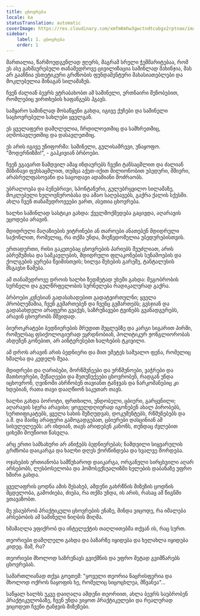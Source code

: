 ```yaml
---
title: ცხოვრება
locale: ka
statusTranslation: automatic
coverImage: https://res.cloudinary.com/xmfm6mhw3gwctndtcubgx2rptnae/image/upload/v1741354419/small_cover_la_gran_rebelion_28716e29d2.webp
sidebar:
    label: 1. ცხოვრება
    order: 1
---
```

მართალია, წარმოუდგენლად ჟღერს, მაგრამ სრული ჭეშმარიტებაა, რომ ეს ასე გახმაურებული თანამედროვე ცივილიზაცია საშინლად მახინჯია, მას არ გააჩნია ესთეტიკური გრძნობის ფუნდამენტური მახასიათებლები და მოკლებულია შინაგან სილამაზეს.

ჩვენ ძალიან ბევრს ვტრაბახობთ ამ საშინელი, ერთნაირი შენობებით, რომლებიც ვირთხების ხაფანგებს ჰგავს.

სამყარო საშინლად მოსაწყენი გახდა, იგივე ქუჩები და საშინელი საცხოვრებელი სახლები ყველგან.

ეს ყველაფერი დამღლელია, ჩრდილოეთშიც და სამხრეთშიც, აღმოსავლეთშიც და დასავლეთშიც.

ეს არის იგივე უნიფორმა: საშინელი, გულისამრევი, უნაყოფო. "მოდერნიზმი!", - გაჰკივიან ბრბოები.

ჩვენ ვგავართ ნამდვილ ამაყ ინდაურებს ჩვენი ტანსაცმლით და ძალიან მბზინავი ფეხსაცმლით, თუმცა აქეთ-იქით მილიონობით უბედური, მშიერი, არასრულფასოვანი და საცოდავი ადამიანი მოძრაობს.

უბრალოება და ბუნებრივი, სპონტანური, გულუბრყვილო სილამაზე, მოკლებული ხელოვნურობასა და ამაო საღებავებს, გაქრა ქალის სქესში. ახლა ჩვენ თანამედროვეები ვართ, ასეთია ცხოვრება.

ხალხი საშინლად სასტიკი გახდა: ქველმოქმედება გაცივდა, აღარავის ეცოდება არავინ.

მდიდრული მაღაზიების ვიტრინები ან თაროები ანათებენ მდიდრული საქონლით, რომელიც, რა თქმა უნდა, მიუწვდომელია უბედურებისთვის.

ერთადერთი, რისი გაკეთებაც ცხოვრების პარიებს შეუძლიათ, არის აბრეშუმისა და სამკაულების, მდიდრული ფლაკონების სუნამოების და ქოლგების ყურება წვიმისთვის; ხილვა შეხების გარეშე, ტანტალუსის მსგავსი წამება.

ამ თანამედროვე დროის ხალხი ზედმეტად უხეში გახდა: მეგობრობის სურნელი და გულწრფელობის სურნელება რადიკალურად გაქრა.

ბრბოები კვნესიან გადასახადებით გადატვირთულნი; ყველა პრობლემაშია, ჩვენ გვმართებენ და ჩვენც გვმართებს; გვსჯიან და გადასახდელი არაფერი გვაქვს, საზრუნავები ტვინებს გვანადგურებს, არავინ ცხოვრობს მშვიდად.

ბიუროკრატები ბედნიერების მრუდით მუცლებზე და კარგი სიგარით პირში, რომელსაც ფსიქოლოგიურად ეყრდნობიან, პოლიტიკურ ჟონგლიორობას ახდენენ გონებით, არ აინტერესებთ ხალხების ტკივილი.

ამ დროს არავინ არის ბედნიერი და მით უმეტეს საშუალო ფენა, რომელიც ხმალსა და კედელს შუაა.

მდიდრები და ღარიბები, მორწმუნეები და ურწმუნოები, ვაჭრები და მათხოვრები, მეწაღეები და მეთუნუქეები ცხოვრობენ, რადგან უნდა იცხოვრონ, ღვინოში ახრჩობენ თავიანთ ტანჯვას და ნარკომანებიც კი ხდებიან, რათა თავი დააღწიონ საკუთარ თავს.

ხალხი გახდა ბოროტი, ფრთხილი, უნდობელი, ცბიერი, გარყვნილი; აღარავის სჯერა არავისი; ყოველდღიურად იგონებენ ახალ პირობებს, სერთიფიკატებს, ყველა სახის შეზღუდვას, დოკუმენტებს, რწმუნებებს და ა.შ. და მაინც არაფერი გამოგადგებათ, ცბიერები დასცინიან ამ სისულელეებს: არ იხდიან, თავს არიდებენ კანონს, თუნდაც ძვლებით ციხეში მოუწიოთ წასვლა.

არც ერთი სამსახური არ ანიჭებს ბედნიერებას; ნამდვილი სიყვარულის გრძნობა დაიკარგა და ხალხი დღეს ქორწინდება და ხვალვე შორდება.

ოჯახების ერთიანობა სამწუხაროდ დაიკარგა, ორგანული სირცხვილი აღარ არსებობს, ლესბოსელობა და ჰომოსექსუალიზმი ხელების დაბანაზე უფრო ხშირი გახდა.

ყველაფრის ცოდნა ამის შესახებ, ამდენი გახრწნის მიზეზის ცოდნის მცდელობა, გამოძიება, ძიება, რა თქმა უნდა, ის არის, რასაც ამ წიგნში ვთავაზობთ.

მე ვსაუბრობ პრაქტიკული ცხოვრების ენაზე, მინდა ვიცოდე, რა იმალება არსებობის ამ საშინელი ნიღბის მიღმა.

ხმამაღლა ვფიქრობ და ინტელექტის თაღლითებმა თქვან ის, რაც სურთ.

თეორიები დამღლელი გახდა და ბაზარზე იყიდება და ხელახლა იყიდება კიდეც. მაშ, რა?

თეორიები მხოლოდ საზრუნავს გვიქმნის და უფრო მეტად გვიმწარებს ცხოვრებას.

სამართლიანად თქვა გოეთემ: "ყოველი თეორია ნაცრისფერია და მხოლოდ ოქროს ნაყოფის ხე, რომელიც სიცოცხლეა, მწვანეა"...

საწყალ ხალხს უკვე დაიღალა ამდენი თეორიით, ახლა ბევრს საუბრობენ პრაქტიკულობაზე, ჩვენ უნდა ვიყოთ პრაქტიკულები და რეალურად ვიცოდეთ ჩვენი ტანჯვის მიზეზები.

